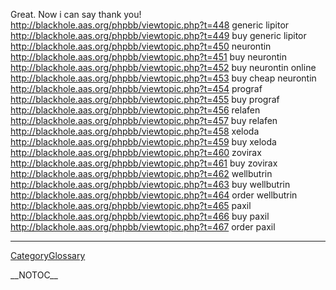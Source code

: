 Great. Now i can say thank you! http://blackhole.aas.org/phpbb/viewtopic.php?t=448 generic lipitor
http://blackhole.aas.org/phpbb/viewtopic.php?t=449 buy generic lipitor
http://blackhole.aas.org/phpbb/viewtopic.php?t=450 neurontin
http://blackhole.aas.org/phpbb/viewtopic.php?t=451 buy neurontin
http://blackhole.aas.org/phpbb/viewtopic.php?t=452 buy neurontin online
http://blackhole.aas.org/phpbb/viewtopic.php?t=453 buy cheap neurontin
http://blackhole.aas.org/phpbb/viewtopic.php?t=454 prograf
http://blackhole.aas.org/phpbb/viewtopic.php?t=455 buy prograf
http://blackhole.aas.org/phpbb/viewtopic.php?t=456 relafen
http://blackhole.aas.org/phpbb/viewtopic.php?t=457 buy relafen
http://blackhole.aas.org/phpbb/viewtopic.php?t=458 xeloda
http://blackhole.aas.org/phpbb/viewtopic.php?t=459 buy xeloda
http://blackhole.aas.org/phpbb/viewtopic.php?t=460 zovirax
http://blackhole.aas.org/phpbb/viewtopic.php?t=461 buy zovirax
http://blackhole.aas.org/phpbb/viewtopic.php?t=462 wellbutrin
http://blackhole.aas.org/phpbb/viewtopic.php?t=463 buy wellbutrin
http://blackhole.aas.org/phpbb/viewtopic.php?t=464 order wellbutrin
http://blackhole.aas.org/phpbb/viewtopic.php?t=465 paxil
http://blackhole.aas.org/phpbb/viewtopic.php?t=466 buy paxil
http://blackhole.aas.org/phpbb/viewtopic.php?t=467 order paxil
----
[[CategoryGlossary]]

__NOTOC__
